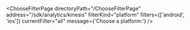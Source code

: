 

<ChooseFilterPage
  directoryPath="/ChooseFilterPage"
  address="/sdk/analytics/kinesis"
  filterKind="platform"
  filters={['android', 'ios']}
  currentFilter="all"
  message={'Choose a platform:'}
/>
